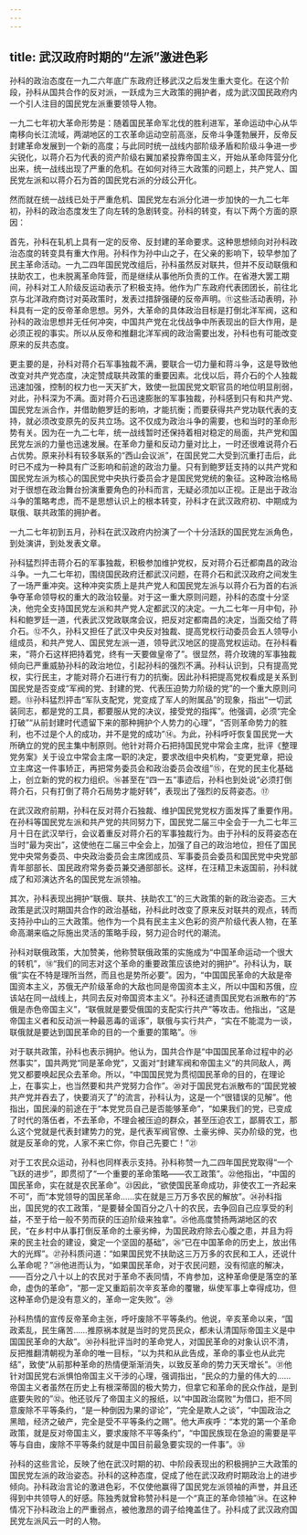 ```yaml
---
---
---
```

title: 武汉政府时期的“左派”激进色彩
---




孙科的政治态度在一九二六年底广东政府迁移武汉之后发生重大变化。在这个阶段，孙科从国共合作的反对派，一跃成为三大政策的拥护者，成为武汉国民政府内一个引人注目的国民党左派重要领导人物。

一九二七年初大革命形势是：随着国民革命军北伐的胜利进军，革命运动中心从华南移向长江流域，两湖地区的工农革命运动空前高涨，反帝斗争蓬勃展开，反帝反封建革命发展到一个新的高度；与此同时统一战线内部阶级矛盾和阶级斗争进一步尖锐化，以蒋介石为代表的资产阶级右翼加紧投靠帝国主义，开始从革命阵营分化出来，统一战线出现了严重的危机。在如何对待三大政策的问题上，共产党人、国民党左派和以蒋介石为首的国民党右派的分歧公开化。

然而就在统一战线已处于严重危机、国民党左右派分化进一步加快的一九二七年初，孙科的政治态度发生了向左转的急剧转变。孙科的转变，有以下两个方面的原因：

首先，孙科在轧机上具有一定的反帝、反封建的革命要求。这种思想倾向对孙科政治态度的转变具有重大作用。孙科作为孙中山之子，在父亲的影响下，较早参加了民主革命活动。一九二四年国民党改组后，孙科虽然反对联共，但并不反动联俄和扶助农工，也未脱离革命阵营，而是继续从事他所负责的工作。在省港大罢工期间，孙科对工人阶级反运动表示了积极支持。他作为广东政府代表团团长，前往北京与北洋政府商讨对英政策时，发表过措辞强硬的反帝声明。⑪这些活动表明，孙科具有一定的反帝革命思想。另外，大革命的具体政治目标是打倒北洋军阀，这和孙科的政治思想并无任何冲突，中国共产党在北伐战争中所表现出的巨大作用，是必须正视的事实。所以从反帝和推翻北洋军阀的政治需要出发，孙科也有可能改变原来的反共态度。

更主要的是，孙科对蒋介石军事独裁不满，要联合一切力量和蒋斗争，这是导致他改变对共产党态度，决定赞成联共政策的重要因素。北伐以后，蒋介石的个人独裁迅速加强，控制的权力也一天天扩大，致使一批国民党文职官员的地位明显削弱，对此，孙科深为不满。面对蒋介石迅速膨胀的军事独裁，孙科感到只有和共产党、国民党左派合作，并借助鲍罗廷的影响，才能抗衡；而要获得共产党功联代表的支持，就必须改变原先的反共立场。这不仅成为政治斗争的需要，也和当时的革命形势有关。因为在一九二七年，统一战线暂时还保持着相对稳定的局面，共产党和国民党左派的力量也迅速发展。在革命力量和反动力量对比上，一时还很难说蒋介石占优势。原来孙科有较多联系的“西山会议派”，在国民党二大受到沉重打击后，此时已不成为一种具有广泛影响和前途的政治力量。只有到鲍罗廷支持的以共产党和国民党左派为核心的国民党中央执行委员会才是国民党党统的象征。这种政治格局对于很想在政治舞台扮演重要角色的孙科而言，无疑必须加以正视。正是出于政治斗争的策略考虑，而不是思想认识上的根本转变，孙科才在武汉政府初、中期成为联俄、联共政策的拥护者。

一九二七年初到五月，孙科在武汉政府内扮演了一个十分活跃的国民党左派角色，到处演讲，到处发表文章。

孙科猛烈抨击蒋介石的军事独裁，积极参加维护党权，反对蒋介石迁都南昌的政治斗争。一九二七年初，围绕国民政府迁都武汉问题，在蒋介石和武汉政府之间发生了一场严重冲突。这种冲突实质上是共产党人和国民党左派与以蒋介石为首的右派争夺革命领导权的重大的政治较量。对于这一重大原则问题，孙科的态度十分坚决，他完全支持国民党左派和共产党人定都武汉的决定。一九二七年一月中旬，孙科和鲍罗廷一道，代表武汉党政联席会议，把反对定都南昌的决定，当面交给了蒋介石。⑫不久，孙科又担任了武汉中央反对独裁、提高党权行动委员会五人领导小组成员，和共产党人、国民党左派一道，领导武汉地区的提高党权运动。在孙科看来，“蒋介石这样把持着党，终有一天要做皇帝了”。很显然，蒋介玫瑰的军事独裁倾向已严重威胁孙科的政治地位，引起孙科的强烈不满。孙科认识到，只有提高党权，实行民主，才能对蒋介石进行有力的抗衡。因此孙科把提高党权看成是关系到国民党是否变成“军阀的党、封建的党、代表压迫势力阶级的党”的一个重大原则问题。⑬孙科猛烈抨击“军队支配党，党变成了军人的附属品”的现象，指出“一切武装同志，都是党的工具，都要服从党的决议，接受党的指挥”。他强调，必须“完全打破”“从前封建时代遗留下来的那种拥护个人势力的心理”，“否则革命势力的胜利，也不过是个人的成功，并不是党的成功”⑭。为此，孙科呼吁恢复国民党一大所确立的党的民主集中制原则。他针对蒋介石把持国民党中常会主席，批评《整理党务案》关于设立中常会主席一职的决定，要求改组中央机构，“变更党章，把设立主席这一件事矫正，再把常务委员会和政治委员会改组”⑮，在党的民主化基础上，创立新的党的权力组织。⑯甚至在“四一五”事迹后，孙科也到处说“必须打倒蒋介石，只有打倒了蒋介石局势才能好转”，表现出了强烈的反蒋姿态。⑰

在武汉政府前期，孙科在反对蒋介石独裁、维护国民党党权方面发挥了重要作用。在孙科等国民党左派和共产党的共同努力下，国民党二届三中全会于一九二七年三月十日在武汉举行，会议着重反对蒋介石的军事独裁行为。由于孙科的反蒋姿态在当时“最为突出”，这使他在二届三中全会上，加强了自己的政治地位，担任了国民党中央常务委员、中央政治委员会主席团成员、军事委员会委员和国民党中央党部青年部部长、国民政府常务委员兼交通部部长。这样，在汪精卫未返国前，孙科就成了和邓演达齐名的国民党左派领袖。

其次，孙科表现出拥护“联俄、联共、扶助农工”的三大政策的新的政治姿态。三大政策是武汉时期国共合作的政治基础，孙科此时改变了原来反对联共的观点，转而支持孙中山的三大政策。他作为一个具有民主主义色彩的资产阶级代表人物，在革命高潮来临之际施出灵活的策略手段，努力迎合时代的潮流。

孙科对联俄政策，大加赞美，他称赞联俄政策的实施成为“中国革命运动一个很大的转机”，⑱“我们的同志对这个革命的重要政策应该绝对的拥护”。孙科认为，联俄“实在不特是理所当然，而且也是势所必要”。因为，“中国国民革命的大敌是帝国资本主义，苏俄无产阶级革命的大敌也同是帝国资本主义，所以中国和苏俄，应该站在同一战线上，共同去反对帝国资本主义”。孙科还谴责国民党右派散布的“苏俄是赤色帝国主义”，“联俄就是要受俄国的支配实行共产”等攻击。他指出，“这是帝国主义者和反动派一种最恶毒的谣诼”，联俄与实行共产，“实在不能混为一谈，联俄就是要达到国民革命的目的一个重要的策略”。⑲

对于联共政策，孙科也表示拥护。他认为，国共合作是“中国国民革命过程中的必然事实”，国共两党“同是革命党”，又面对“封建军阀和帝国主义”的共同敌人，两党又都要唤起民众去革命。所以，“中国国民党为贯彻国民革命的目的，在理论上，在事实上，也当然要和共产党努力合作”。⑳对于国民党右派散布的“国民党被共产党并吞去了，快要消灭了”的流言，孙科认为，这是一个“很错误的见解”。他指出，国民澡的前途在于“本党党员自己是否能够革命”，“如果我们的党，已变成了时代的落伍者，不去革命，不理会被压迫的群众，甚至压迫农工，鄙屑农工，那么这个党就是代表封建势力的党，是代表军阀官僚、土豪劣绅、买办阶级的党，也就是反革命的党，人家不来亡你，你自己先要亡！”㉑

对于工农民众运动，孙科也同样表示支持。孙科称赞一九二四年国民党取得“一个飞跃的进步”，即贯彻了“一个重要的革命策略——农工政策”。㉒他指出，“中国的国民革命，实在就是农民革命”。㉓因此，“欲使国民革命成功，非使农工一齐起来不可”，而“本党领导的国民革命……实在就是三万万多农民的解放”。㉔孙科指出，国民党的农工政策，“是要替全国百分之八十的农民，去争回自己应享受的利益，不至于给一般不劳而获的压迫阶级来独拿”。㉕他高度赞扬两湖地区的农民，“在乡村中从事打倒反革命的土豪劣绅，为国民政府除去心腹之患，并且为将来的民主社会的建设，奠定一个坚固的基础”，㉖“已在中国革命的历史上，放出伟大的光辉”。㉗孙科质问道：“如果国民党不扶助这三万万多的农民和工人，还说什么革命呢？”㉘他进而认为，“如果国民革命，对于农民问题，没有彻底的解决，——百分之八十以上的农民对于革命不表同情，不肯参加，这种革命便是落空的革命，虚伪的革命”，“那一定又重蹈前次辛亥革命的覆辙，纵使军事上幸得成功，但这种革命仍是没有意义的，革命一定失败”。㉙

孙科热情的宣传反帝革命主张，呼吁废除不平等条约。他说，辛亥革命以来，“国政紊乱，民生痛苦……推原祸本就是当时的党员民众，都未认清国际帝国主义是中国国民革命的大敌”。㉚孙科批评当时的革命党人，对国民革命的对象认识不清，反把推翻清朝视为革命的唯一目标，“以为共和从此告成，革命的事业也从此完结”，致使“从前那种革命的热情便渐渐消失，以致反革命的势力天天增长”。㉛他针对国民党右派惧怕帝国主义干涉的心理，强调指出，“民众的力量的伟大的……帝国主义者虽然在历史上有根深蒂固的极大势力，但拿它和革命的民众作战，是到底要失败的”㉜。他还驳斥了帝国主义的报纸，以“中国政治腐败”为借口，拒不同意废除不平等条约，“是一种倒因为果的谬论”，“完全是欺人之谈”，“中国政治之黑暗，经济之破产，完全是受不平等条约之赐”。他大声疾呼：“本党的第一个革命政策，就是反对帝国主义，要求废除不平等条约”，“中国民族现在急迫的需要是平等与自由，废除不平等条约就是中国目前最急要实现的一件事”。㉝

孙科的这些言论，反映了他在武汉时期的初、中阶段表现出的积极拥护三大政策的国民党左派的政治姿态。孙科的这种态度，促成了他在武汉政府时期政治上的进步倾向。孙科政治言论的激进色彩，不仅使他赢得了国民党左派领袖的声誉，并且还得到中共领导人的好感。陈独秀就曾称赞孙科是一个“真正的革命领袖”㉞。在这种情况下孙科政治上的严重弱点，被他激昂的调子给掩盖住了。孙科成了武汉政府国民党左派风云一时的人物。